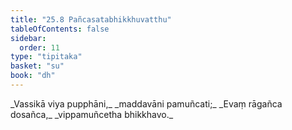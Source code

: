 ```yaml
---
title: "25.8 Pañcasatabhikkhuvatthu"
tableOfContents: false
sidebar:
  order: 11
type: "tipitaka"
basket: "su"
book: "dh"
---
```



<DynamicBreadcrumb />

<Division number="377" book="dh" bookNo="18" page="67">

<Paragraph number="404" type="verses" book="dh">
_Vassikā viya pupphāni,_  
_maddavāni pamuñcati;_  
_Evaṃ rāgañca dosañca,_  
_vippamuñcetha bhikkhavo._
</Paragraph>
</Division>